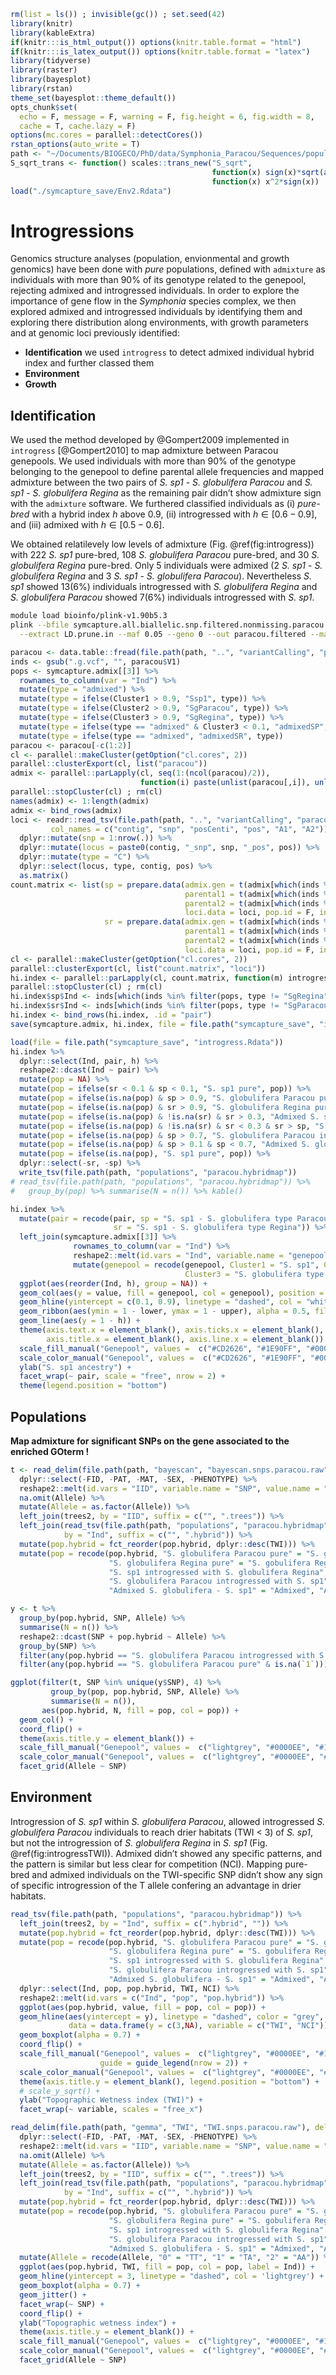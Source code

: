 ```r
rm(list = ls()) ; invisible(gc()) ; set.seed(42)
library(knitr)
library(kableExtra)
if(knitr:::is_html_output()) options(knitr.table.format = "html") 
if(knitr:::is_latex_output()) options(knitr.table.format = "latex") 
library(tidyverse)
library(raster)
library(bayesplot)
library(rstan)
theme_set(bayesplot::theme_default())
opts_chunk$set(
  echo = F, message = F, warning = F, fig.height = 6, fig.width = 8,
  cache = T, cache.lazy = F)
options(mc.cores = parallel::detectCores())
rstan_options(auto_write = T)
path <- "~/Documents/BIOGECO/PhD/data/Symphonia_Paracou/Sequences/populationGenomics/"
S_sqrt_trans <- function() scales::trans_new("S_sqrt",
                                             function(x) sign(x)*sqrt(abs(x)),
                                             function(x) x^2*sign(x))
load("./symcapture_save/Env2.Rdata")
```

# Introgressions

Genomics structure analyses (population, envionmental and growth genomics) have been done with *pure* populations, defined with `admixture` as individuals with more than 90% of its genotype related to the genepool, rejecting admixed and introgressed individuals. In order to explore the importance of gene flow in the *Symphonia* species complex, we then explored admixed and introgressed individuals by identifying them and exploring there distribution along environments, with growth parameters and at genomic loci previously identified:

* __Identification__ we used `introgress` to detect admixed individual hybrid index and further classed them
* __Environment__
* __Growth__ 

## Identification

We used the method developed by @Gompert2009 implemented in `introgress` [@Gompert2010] to map admixture between Paracou genepools. We used individuals with more than 90% of the genotype belonging to the genepool to define parental allele frequencies and mapped admixture between the two pairs of *S. sp1* - *S. globulifera Paracou* and *S. sp1* - *S. globulifera Regina* as the remaining pair didn't show admixture sign with the `admixture` software. We furthered classified individuals as (i) *pure-bred* with a hybrid index $h$ above 0.9, (ii) introgressed with $h \in [0.6-0.9]$, and (iii) admixed with $h \in [0.5-0.6]$.

We obtained relatilevely low levels of admixture (Fig. \@ref(fig:introgress)) with 222 *S. sp1* pure-bred, 108 *S. globulifera Paracou* pure-bred, and 30 *S. globulifera Regina* pure-bred. Only 5 individuals were admixed (2 *S. sp1* - *S. globulifera Regina* and 3 *S. sp1* - *S. globulifera Paracou*). Nevertheless *S. sp1* showed 13(6%) individuals introgressed with *S. globulifera Regina* and *S. globulifera Paracou* showed 7(6%) individuals introgressed with *S. sp1*.


```bash
module load bioinfo/plink-v1.90b5.3
plink --bfile symcapture.all.biallelic.snp.filtered.nonmissing.paracou --allow-extra-chr \
  --extract LD.prune.in --maf 0.05 --geno 0 --out paracou.filtered --make-bed --recode structure
```

```r
paracou <- data.table::fread(file.path(path, "..", "variantCalling", "paracou", "paracou.filtered.recode.strct_in"), skip = 2) %>% as.tbl()
inds <- gsub(".g.vcf", "", paracou$V1)
pops <- symcapture.admix[[3]] %>% 
  rownames_to_column(var = "Ind") %>%
  mutate(type = "admixed") %>% 
  mutate(type = ifelse(Cluster1 > 0.9, "Ssp1", type)) %>% 
  mutate(type = ifelse(Cluster2 > 0.9, "SgParacou", type)) %>% 
  mutate(type = ifelse(Cluster3 > 0.9, "SgRegina", type)) %>% 
  mutate(type = ifelse(type == "admixed" & Cluster3 < 0.1, "admixedSP", type)) %>% 
  mutate(type = ifelse(type == "admixed", "admixedSR", type))
paracou <- paracou[-c(1:2)]
cl <- parallel::makeCluster(getOption("cl.cores", 2))
parallel::clusterExport(cl, list("paracou"))
admix <- parallel::parLapply(cl, seq(1:(ncol(paracou)/2)), 
                             function(i) paste(unlist(paracou[,i]), unlist(paracou[,(i+1)]), sep = "/"))
parallel::stopCluster(cl) ; rm(cl)
names(admix) <- 1:length(admix)
admix <- bind_rows(admix)
loci <- readr::read_tsv(file.path(path, "..", "variantCalling", "paracou", "paracou.filtered.bim"),
         col_names = c("contig", "snp", "posCenti", "pos", "A1", "A2")) %>%
  dplyr::mutate(snp = 1:nrow(.)) %>%
  dplyr::mutate(locus = paste0(contig, "_snp", snp, "_pos", pos)) %>%
  dplyr::mutate(type = "C") %>%
  dplyr::select(locus, type, contig, pos) %>%
  as.matrix()
count.matrix <- list(sp = prepare.data(admix.gen = t(admix[which(inds %in% filter(pops, type != "SgRegina", type != "admixedSR")$Ind),]), 
                                       parental1 = t(admix[which(inds %in% filter(pops, type == "Ssp1")$Ind),]),
                                       parental2 = t(admix[which(inds %in% filter(pops, type == "SgParacou")$Ind),]),
                                       loci.data = loci, pop.id = F, ind.id = F, fixed = F, sep.rows = F),
                     sr = prepare.data(admix.gen = t(admix[which(inds %in% filter(pops, type != "SgParacou", type != "admixedSP")$Ind),]), 
                                       parental1 = t(admix[which(inds %in% filter(pops, type == "Ssp1")$Ind),]),
                                       parental2 = t(admix[which(inds %in% filter(pops, type == "SgRegina")$Ind),]),
                                       loci.data = loci, pop.id = F, ind.id = F, fixed = F, sep.rows = F))
cl <- parallel::makeCluster(getOption("cl.cores", 2))
parallel::clusterExport(cl, list("count.matrix", "loci"))
hi.index <- parallel::parLapply(cl, count.matrix, function(m) introgress::est.h(introgress.data = m, loci.data = loci, fixed = F))
parallel::stopCluster(cl) ; rm(cl)
hi.index$sp$Ind <- inds[which(inds %in% filter(pops, type != "SgRegina", type != "admixedSR")$Ind)]
hi.index$sr$Ind <- inds[which(inds %in% filter(pops, type != "SgParacou", type != "admixedSP")$Ind)]
hi.index <- bind_rows(hi.index, .id = "pair")
save(symcapture.admix, hi.index, file = file.path("symcapture_save", "introgress.Rdata"))
```

```r
load(file = file.path("symcapture_save", "introgress.Rdata"))
hi.index %>% 
  dplyr::select(Ind, pair, h) %>% 
  reshape2::dcast(Ind ~ pair) %>% 
  mutate(pop = NA) %>% 
  mutate(pop = ifelse(sr < 0.1 & sp < 0.1, "S. sp1 pure", pop)) %>% 
  mutate(pop = ifelse(is.na(pop) & sp > 0.9, "S. globulifera Paracou pure", pop)) %>% 
  mutate(pop = ifelse(is.na(pop) & sr > 0.9, "S. globulifera Regina pure", pop)) %>%
  mutate(pop = ifelse(is.na(pop) & !is.na(sr) & sr > 0.3, "Admixed S. sp1 - S. globulifera Regina", pop)) %>% 
  mutate(pop = ifelse(is.na(pop) & !is.na(sr) & sr < 0.3 & sr > sp, "S. sp1 introgressed with S. globulifera Regina", pop)) %>% 
  mutate(pop = ifelse(is.na(pop) & sp > 0.7, "S. globulifera Paracou introgressed with S. sp1", pop)) %>% 
  mutate(pop = ifelse(is.na(pop) & sp > 0.1 & sp < 0.7, "Admixed S. globulifera - S. sp1", pop)) %>% 
  mutate(pop = ifelse(is.na(pop), "S. sp1 pure", pop)) %>% 
  dplyr::select(-sr, -sp) %>% 
  write_tsv(file.path(path, "populations", "paracou.hybridmap"))
# read_tsv(file.path(path, "populations", "paracou.hybridmap")) %>% 
#   group_by(pop) %>% summarise(N = n()) %>% kable()
```

```r
hi.index %>% 
  mutate(pair = recode(pair, sp = "S. sp1 - S. globulifera type Paracou", 
                       sr = "S. sp1 - S. globulifera type Regina")) %>% 
  left_join(symcapture.admix[[3]] %>% 
              rownames_to_column(var = "Ind") %>%
              reshape2::melt(id.vars = "Ind", variable.name = "genepool") %>%
              mutate(genepool = recode(genepool, Cluster1 = "S. sp1", Cluster2 = "S. globulifera type Paracou", 
                                       Cluster3 = "S. globulifera type Regina"))) %>% 
  ggplot(aes(reorder(Ind, h), group = NA)) +
  geom_col(aes(y = value, fill = genepool, col = genepool), position = position_stack(reverse = TRUE)) +
  geom_hline(yintercept = c(0.1, 0.9), linetype = "dashed", col = "white") +
  geom_ribbon(aes(ymin = 1 - lower, ymax = 1 - upper), alpha = 0.5, fill = "white") +
  geom_line(aes(y = 1 - h)) +
  theme(axis.text.x = element_blank(), axis.ticks.x = element_blank(),
        axis.title.x = element_blank(), axis.line.x = element_blank()) +
  scale_fill_manual("Genepool", values =  c("#CD2626", "#1E90FF", "#0000EE")) +
  scale_color_manual("Genepool", values =  c("#CD2626", "#1E90FF", "#0000EE")) +
  ylab("S. sp1 ancestry") +
  facet_wrap(~ pair, scale = "free", nrow = 2) +
  theme(legend.position = "bottom")
```

## Populations

**Map admixture for significant SNPs on the gene associated to the enriched GOterm !**

```r
t <- read_delim(file.path(path, "bayescan", "bayescan.snps.paracou.raw"), delim = " ") %>% 
  dplyr::select(-FID, -PAT, -MAT, -SEX, -PHENOTYPE) %>% 
  reshape2::melt(id.vars = "IID", variable.name = "SNP", value.name = "Allele") %>% 
  na.omit(Allele) %>% 
  mutate(Allele = as.factor(Allele)) %>% 
  left_join(trees2, by = "IID", suffix = c("", ".trees")) %>% 
  left_join(read_tsv(file.path(path, "populations", "paracou.hybridmap")),
            by = "Ind", suffix = c("", ".hybrid")) %>% 
  mutate(pop.hybrid = fct_reorder(pop.hybrid, dplyr::desc(TWI))) %>%
  mutate(pop = recode(pop.hybrid, "S. globulifera Paracou pure" = "S. globulifera Paracou", "S. sp1 pure" = "S. sp1", 
                      "S. globulifera Regina pure" = "S. gobulifera Regina", 
                      "S. sp1 introgressed with S. globulifera Regina" = "S. sp1",  
                      "S. globulifera Paracou introgressed with S. sp1" = "S. globulifera Paracou", 
                      "Admixed S. globulifera - S. sp1" = "Admixed", "Admixed S. sp1 - S. globulifera Regina" = "Admixed"))

y <- t %>% 
  group_by(pop.hybrid, SNP, Allele) %>% 
  summarise(N = n()) %>% 
  reshape2::dcast(SNP + pop.hybrid ~ Allele) %>% 
  group_by(SNP) %>% 
  filter(any(pop.hybrid == "S. globulifera Paracou introgressed with S. sp1" & is.na(`0`) & is.na(`2`))) %>% 
  filter(any(pop.hybrid == "S. globulifera Paracou pure" & is.na(`1`)))

ggplot(filter(t, SNP %in% unique(y$SNP), 4) %>% 
         group_by(pop, pop.hybrid, SNP, Allele) %>% 
         summarise(N = n()),
       aes(pop.hybrid, N, fill = pop, col = pop)) +
  geom_col() +
  coord_flip() +
  theme(axis.title.y = element_blank()) +
  scale_fill_manual("Genepool", values =  c("lightgrey", "#0000EE", "#1E90FF", "#CD2626")) +
  scale_color_manual("Genepool", values =  c("lightgrey", "#0000EE", "#1E90FF", "#CD2626")) +
  facet_grid(Allele ~ SNP)
```

## Environment

Introgression of *S. sp1* within *S. globulifera Paracou*, allowed introgressed *S. globulifera Paracou* individuals to reach drier habitats (TWI < 3) of *S. sp1*, but not the introgression of *S. globulifera Regina* in *S. sp1* (Fig. \@ref(fig:introgressTWI)). Admixed didn't showed any specific patterns, and the pattern is similar but less clear for competition (NCI). Mapping pure-bred and admixed individuals on the TWI-specific SNP didn't show any sign of specific introgression of the T allele confering an advantage in drier habitats.

```r
read_tsv(file.path(path, "populations", "paracou.hybridmap")) %>% 
  left_join(trees2, by = "Ind", suffix = c(".hybrid", "")) %>% 
  mutate(pop.hybrid = fct_reorder(pop.hybrid, dplyr::desc(TWI))) %>%
  mutate(pop = recode(pop.hybrid, "S. globulifera Paracou pure" = "S. globulifera Paracou", "S. sp1 pure" = "S. sp1", 
                      "S. globulifera Regina pure" = "S. gobulifera Regina", 
                      "S. sp1 introgressed with S. globulifera Regina" = "S. sp1",  
                      "S. globulifera Paracou introgressed with S. sp1" = "S. globulifera Paracou", 
                      "Admixed S. globulifera - S. sp1" = "Admixed", "Admixed S. sp1 - S. globulifera Regina" = "Admixed")) %>% 
  dplyr::select(Ind, pop, pop.hybrid, TWI, NCI) %>% 
  reshape2::melt(id.vars = c("Ind", "pop", "pop.hybrid")) %>% 
  ggplot(aes(pop.hybrid, value, fill = pop, col = pop)) +
  geom_hline(aes(yintercept = y), linetype = "dashed", color = "grey",
             data = data.frame(y = c(3,NA), variable = c("TWI", "NCI"))) +
  geom_boxplot(alpha = 0.7) +
  coord_flip() +
  scale_fill_manual("Genepool", values =  c("lightgrey", "#0000EE", "#1E90FF", "#CD2626"),
                    guide = guide_legend(nrow = 2)) +
  scale_color_manual("Genepool", values =  c("lightgrey", "#0000EE", "#1E90FF", "#CD2626")) +
  theme(axis.title.y = element_blank(), legend.position = "bottom") +
  # scale_y_sqrt() +
  ylab("Topographic Wetness index (TWI)") + 
  facet_wrap(~ variable, scales = "free_x")
```

```r
read_delim(file.path(path, "gemma", "TWI", "TWI.snps.paracou.raw"), delim = " ") %>% 
  dplyr::select(-FID, -PAT, -MAT, -SEX, -PHENOTYPE) %>% 
  reshape2::melt(id.vars = "IID", variable.name = "SNP", value.name = "Allele") %>% 
  na.omit(Allele) %>% 
  mutate(Allele = as.factor(Allele)) %>% 
  left_join(trees2, by = "IID", suffix = c("", ".trees")) %>% 
  left_join(read_tsv(file.path(path, "populations", "paracou.hybridmap")),
            by = "Ind", suffix = c("", ".hybrid")) %>% 
  mutate(pop.hybrid = fct_reorder(pop.hybrid, dplyr::desc(TWI))) %>%
  mutate(pop = recode(pop.hybrid, "S. globulifera Paracou pure" = "S. globulifera Paracou", "S. sp1 pure" = "S. sp1", 
                      "S. globulifera Regina pure" = "S. gobulifera Regina", 
                      "S. sp1 introgressed with S. globulifera Regina" = "S. sp1",  
                      "S. globulifera Paracou introgressed with S. sp1" = "S. globulifera Paracou", 
                      "Admixed S. globulifera - S. sp1" = "Admixed", "Admixed S. sp1 - S. globulifera Regina" = "Admixed")) %>% 
  mutate(Allele = recode(Allele, "0" = "TT", "1" = "TA", "2" = "AA")) %>% 
  ggplot(aes(pop.hybrid, TWI, fill = pop, col = pop, label = Ind)) +
  geom_hline(yintercept = 3, linetype = "dashed", col = 'lightgrey') +
  geom_boxplot(alpha = 0.7) +
  geom_jitter() +
  facet_wrap(~ SNP) +
  coord_flip() +
  ylab("Topographic wetness index") +
  theme(axis.title.y = element_blank()) +
  scale_fill_manual("Genepool", values =  c("lightgrey", "#0000EE", "#1E90FF", "#CD2626")) +
  scale_color_manual("Genepool", values =  c("lightgrey", "#0000EE", "#1E90FF", "#CD2626")) +
  facet_grid(Allele ~ SNP)
```


